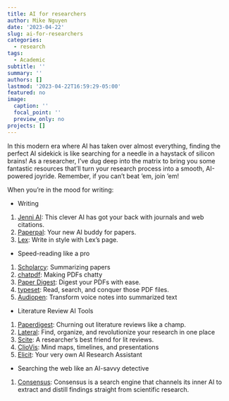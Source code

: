```yaml
---
title: AI for researchers
author: Mike Nguyen
date: '2023-04-22'
slug: ai-for-researchers
categories:
  - research
tags:
  - Academic
subtitle: ''
summary: ''
authors: []
lastmod: '2023-04-22T16:59:29-05:00'
featured: no
image:
  caption: ''
  focal_point: ''
  preview_only: no
projects: []
---
```


In this modern era where AI has taken over almost everything, finding the perfect AI sidekick is like searching for a needle in a haystack of silicon brains! As a researcher, I've dug deep into the matrix to bring you some fantastic resources that'll turn your research process into a smooth, AI-powered joyride. Remember, if you can't beat 'em, join 'em!

When you're in the mood for writing:

 * Writing

1. [Jenni AI](https://jenni.ai/): This clever AI has got your back with journals and web citations.
2. [Paperpal](https://paperpal.com/): Your new AI buddy for papers.
3. [Lex](https://lex.page/): Write in style with Lex's page.

 * Speed-reading like a pro

1. [Scholarcy](https://www.scholarcy.com/): Summarizing papers
2. [chatpdf](https://www.chatpdf.com/): Making PDFs chatty
3. [Paper Digest](https://www.paper-digest.com/): Digest your PDFs with ease.
4. [typeset](https://typeset.io/): Read, search, and conquer those PDF files.
5. [Audiopen](https://audiopen.ai/): Transform voice notes into summarized text 

 * Literature Review AI Tools

1. [Paperdigest](https://www.paperdigest.org/): Churning out literature reviews like a champ.
2. [Lateral](https://www.lateral.io/): Find, organize, and revolutionize your research in one place
3. [Scite](https://scite.ai/): A researcher's best friend for lit reviews.
4. [ClioVis](https://cliovis.com/): Mind maps, timelines, and presentations
5. [Elicit](https://elicit.org/): Your very own AI Research Assistant 

 * Searching the web like an AI-savvy detective

1. [Consensus](https://consensus.app/): Consensus is a search engine that channels its inner AI to extract and distill findings straight from scientific research.
